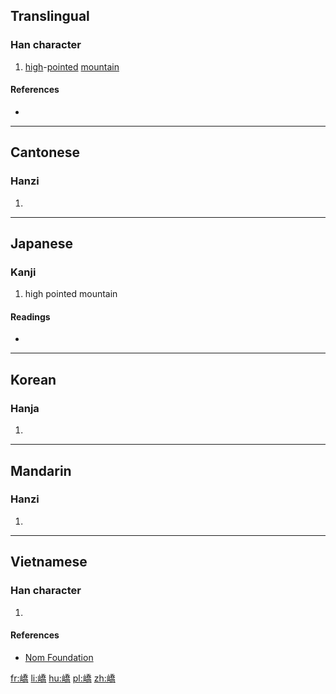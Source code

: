 {{also|峤}}
==Translingual==

===Han character===
{{Han char|rn=46|rad=山|as=12|sn=15|four=2272<sub>7</sub>|canj=山竹大月 (UHKB)|ids=⿰[[山]][[喬]]}}

# [[high]]-[[pointed]] [[mountain]]

====References====
* {{Han ref|kx=0320.080|dkj=08488|dj=0620.120|hdz=10797.190|uh=5DA0|ud=23968|bh=E569|bd=58729}}

----

==Cantonese==

===Hanzi===
{{yue-hanzi|jyut=[[giu6]], [[kiu4]]|y=giu6, kiu4|sim=峤}}

# {{defn|lang=yue|sort=山12}}

----

==Japanese==

===Kanji===
{{ja-kanji|grade=|rs=山12}}

# high pointed mountain

====Readings====
* {{ja-readings|on=[[きょう]] (kyō), [[ぎょう]] (gyō)|kun=}}

----

==Korean==

===Hanja===
{{ko-hanja|hangeul=교|rv=gyo|mr=kyo}}

# {{defn|lang=ko|sort=山12}}

----

==Mandarin==

===Hanzi===
{{cmn-hanzi|sim=峤|pin=[[jiào]] ([[jiao4]])|wg=chiao<sup>4</sup>}}

# {{defn|lang=cmn|sort=山12}}

----

==Vietnamese==

===Han character===
{{vi-readings|rs=山12| hanviet = kiểu}}

# {{defn|lang=vi|sort=山12}}

====References====
*[http://nomfoundation.org/common/nom_details.php?codepoint=5da0 Nom Foundation]

[[fr:嶠]]
[[li:嶠]]
[[hu:嶠]]
[[pl:嶠]]
[[zh:嶠]]